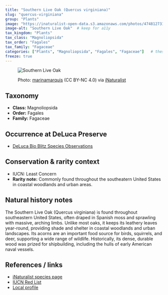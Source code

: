 ```yaml
---
title: "Southern Live Oak (Quercus virginiana)"
slug: "quercus-virginiana"
group: "Plants"
image: "https://inaturalist-open-data.s3.amazonaws.com/photos/474812731/original.jpg"        # keep for thumbnails
image-alt: "Southern Live Oak"  # keep for a11y
tax_kingdom: "Plants"
tax_class: "Magnoliopsida"
tax_order: "Fagales"
tax_family: "Fagaceae"
categories: ["Plants", "Magnoliopsida", "Fagales", "Fagaceae"]   # these drive the chips + filtering
freeze: true
---
```


<figure class="species-figure">

<img src="https://inaturalist-open-data.s3.amazonaws.com/photos/474812731/original.jpg" alt="Southern Live Oak" class="species-photo"/>

<figcaption class="photo-credit">

Photo: <a href="hhttps://www.inaturalist.org/people/marinamarquis">marinamarquis</a> (CC BY-NC 4.0) via <a href="https://www.inaturalist.org/observations/264375255">iNaturalist</a>

</figcaption>

</figure>

## Taxonomy

-   **Class:** Magnoliopsida
-   **Order:** Fagales
-   **Family:** Fagaceae

## Occurrence at DeLuca Preserve

-   [DeLuca Bio Blitz Species Observations](https://www.inaturalist.org/observations?project_id=191727&subview=table&taxon_id=49013)

## Conservation & rarity context

-   IUCN: Least Concern
-   **Rarity note:** Commonly found throughout the southeatern United States in coastal woodlands and urban areas.

## Natural history notes

The Southern Live Oak (Quercus virginiana) is found throughout southeastern United States, often draped in Spanish moss and sprawling with massive, arching limbs. Unlike most oaks, it keeps its leathery leaves year-round, providing shade and shelter in coastal woodlands and urban landscapes. Its acorns are an important food source for birds, squirrels, and deer, supporting a wide range of wildlife. Historically, its dense, durable wood was prized for shipbuilding, including the hulls of early American naval vessels.

## References / links

-   [iNaturalist species page](https://www.inaturalist.org/taxa/49013-Quercus-virginiana)
-   [IUCN Red List](https://www.iucnredlist.org/species/194245/2305868)
-   [Local profile](https://edis.ifas.ufl.edu/publication/ST564)
